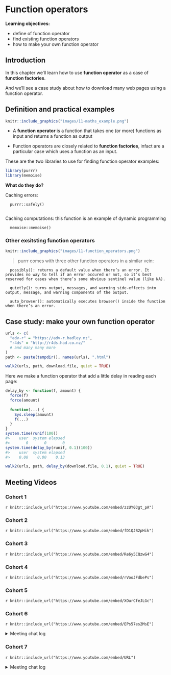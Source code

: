 # Function operators

**Learning objectives:**

- define of function operator
- find existing function operators
- how to make your own function operator



## Introduction

In this chapter we'll learn how to use **function operator** as a case of **function factories**. 

And we'll see a case study about how to download many web pages using a function operator.


## Definition and practical examples


```r

knitr::include_graphics("images/11-maths_example.png")
```



- A **function operator** is a function that takes one (or more) functions as input and returns a function as output

- Function operators are closely related to **function factories**, infact are a particular case which uses a function as an input.


These are the two libraries to use for finding function operator examples:

```r
library(purrr)
library(memoise)
```

**What do they do?**

Caching errors:

      purrr::safely()
      
Caching computations: this function is an example of dynamic programming

      memoise::memoise()


### Other exsitsting function operators


```r
knitr::include_graphics("images/11-function_operators.png")
```

> purrr comes with three other function operators in a similar vein:

      
      possibly(): returns a default value when there’s an error. It provides no way to tell if an error occured or not, so it’s best reserved for cases when there’s some obvious sentinel value (like NA).

      quietly(): turns output, messages, and warning side-effects into output, message, and warning components of the output.

      auto_browser(): automatically executes browser() inside the function when there’s an error.




## Case study: make your own function operator


```r
urls <- c(
  "adv-r" = "https://adv-r.hadley.nz", 
  "r4ds" = "http://r4ds.had.co.nz/"
  # and many many more
)
path <- paste(tempdir(), names(urls), ".html")

walk2(urls, path, download.file, quiet = TRUE)
```


Here we make a function operator that add a little delay in reading each page:

```r
delay_by <- function(f, amount) {
  force(f)
  force(amount)
  
  function(...) {
    Sys.sleep(amount)
    f(...)
  }
}
system.time(runif(100))
#>    user  system elapsed 
#>       0       0       0
system.time(delay_by(runif, 0.1)(100))
#>    user  system elapsed 
#>    0.00    0.00    0.13
```

```r
walk2(urls, path, delay_by(download.file, 0.1), quiet = TRUE)
```

## Meeting Videos

### Cohort 1

`r knitr::include_url("https://www.youtube.com/embed/zzUY03gt_pA")`

### Cohort 2

`r knitr::include_url("https://www.youtube.com/embed/fD1QJB2pHik")`

### Cohort 3

`r knitr::include_url("https://www.youtube.com/embed/Re6y5CQzwG4")`

### Cohort 4

`r knitr::include_url("https://www.youtube.com/embed/rVooJFdbePs")`

### Cohort 5

`r knitr::include_url("https://www.youtube.com/embed/XOurCfeJLGc")`

### Cohort 6

`r knitr::include_url("https://www.youtube.com/embed/EPs57es2MsE")`

<details>
<summary> Meeting chat log </summary>

```
00:01:42	Oluwafemi Oyedele:	Hi, Good Evening !!!
00:05:52	Arthur Shaw:	@federica, love the hex stickers behind you. All from rstudio::conf?
00:07:12	Arthur Shaw:	I tried doing the same. I had a hard time ordering them. I also thought I'd make the stickers into magnets so that I could rearrange them in future.
00:48:34	Oluwafemi Oyedele:	Thank you !!!
```
</details>

### Cohort 7

`r knitr::include_url("https://www.youtube.com/embed/URL")`

<details>

<summary>Meeting chat log</summary>
```
LOG
```
</details>
